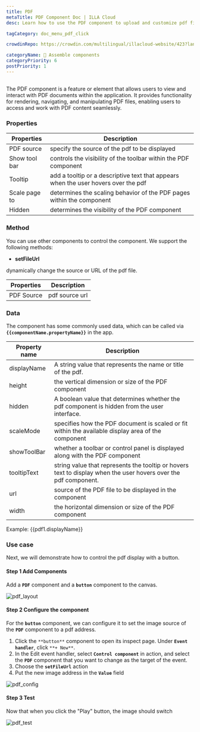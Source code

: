 ```yaml
---
title: PDF
metaTitle: PDF Component Doc | ILLA Cloud
desc: Learn how to use the PDF component to upload and customize pdf files for your app in ILLA Cloud.

tagCategory: doc_menu_pdf_click

crowdinRepo: https://crowdin.com/multilingual/illacloud-website/423?languages=en&filter=basic&value=0

categoryName: 🧬 Assemble components
categoryPriority: 6
postPriority: 1
---
```


## <h2 hidden>What is PDF?</h2>

The PDF component is a feature or element that allows users to view and interact with PDF documents within the application. It provides functionality for rendering, navigating, and manipulating PDF files, enabling users to access and work with PDF content seamlessly.

### Properties

| Properties    | Description                                                                        |
| ------------- | ---------------------------------------------------------------------------------- |
| PDF source    | specify the source of the pdf to be displayed                                      |
| Show tool bar | controls the visibility of the toolbar within the PDF component                    |
| Tooltip       | add a tooltip or a descriptive text that appears when the user hovers over the pdf |
| Scale page to | determines the scaling behavior of the PDF pages within the component              |
| Hidden        | determines the visibility of the PDF component                                     |

### Method

You can use other components to control the component. We support the following methods:

- **setFileUrl**

dynamically change the source or URL of the pdf file.

| Properties | Description    |
| ---------- | -------------- |
| PDF Source | pdf source url |

### Data

The component has some commonly used data, which can be called via **`{{componentName.propertyName}}`** in the app.

| Property name | Description                                                                                                     |
| ------------- | --------------------------------------------------------------------------------------------------------------- |
| displayName   | A string value that represents the name or title of the pdf.                                                    |
| height        | the vertical dimension or size of the PDF component                                                             |
| hidden        | A boolean value that determines whether the pdf component is hidden from the user interface.                    |
| scaleMode     | specifies how the PDF document is scaled or fit within the available display area of the component              |
| showToolBar   | whether a toolbar or control panel is displayed along with the PDF component                                    |
| tooltipText   | string value that represents the tooltip or hovers text to display when the user hovers over the pdf component. |
| url           | source of the PDF file to be displayed in the component                                                         |
| width         | the horizontal dimension or size of the PDF component                                                           |

Example: {{pdf1.displayName}}

### Use case

Next, we will demonstrate how to control the pdf display with a button.

#### Step 1 Add Components

Add a **`PDF`** component and a **`button`** component to the canvas.

![pdf_layout](https://cdn.illacloud.com/official-website/img/docs/pdf_layout.jpg)

#### Step 2 Configure the component

For the **`button`** component, we can configure it to set the image source of the **`PDF`** component to a pdf address.

1. Click the `**button**` component to open its inspect page. Under **`Event handler`**, click `**+ New**`.
2. In the Edit event handler, select **`Control component`** in action, and select the **`PDF`** component that you want to change as the target of the event.
3. Choose the **`setFileUrl`** action
4. Put the new image address in the **`Value`** field

![pdf_config](https://cdn.illacloud.com/official-website/img/docs/pdf_config.jpg)

#### Step 3 Test

Now that when you click the "Play" button, the image should switch

![pdf_test](https://cdn.illacloud.com/official-website/img/docs/pdf_test.jpg)
